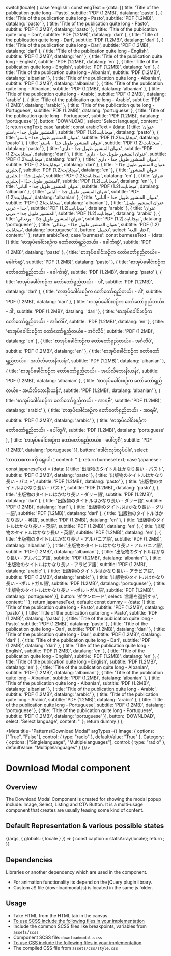 
  switch(locale) {
    case 'english': const engText = {data: [{
      title: 'Title of the publication quite long - Pasto',
      subtitle: 'PDF (1.2MB)',
      datalang: 'pasto'
    },
    {
      title: 'Title of the publication quite long - Pasto',
      subtitle: 'PDF (1.2MB)',
      datalang: 'pasto'
    },
    {
      title: 'Title of the publication quite long - Pasto',
      subtitle: 'PDF (1.2MB)',
      datalang: 'pasto'
    },
    {
      title: 'Title of the publication quite long - Dari',
      subtitle: 'PDF (1.2MB)',
      datalang: 'dari'
    },
    {
      title: 'Title of the publication quite long - Dari',
      subtitle: 'PDF (1.2MB)',
      datalang: 'dari'
    },
    {
      title: 'Title of the publication quite long - Dari',
      subtitle: 'PDF (1.2MB)',
      datalang: 'dari'
    },
    {
      title: 'Title of the publication quite long - English',
      subtitle: 'PDF (1.2MB)',
      datalang: 'en'
    },
    {
      title: 'Title of the publication quite long - English',
      subtitle: 'PDF (1.2MB)',
      datalang: 'en'
    },
    {
      title: 'Title of the publication quite long - English',
      subtitle: 'PDF (1.2MB)',
      datalang: 'en'
    },
    {
      title: 'Title of the publication quite long - Albanian',
      subtitle: 'PDF (1.2MB)',
      datalang: 'albanian'
    },
    {
      title: 'Title of the publication quite long - Albanian',
      subtitle: 'PDF (1.2MB)',
      datalang: 'albanian'
    },
    {
      title: 'Title of the publication quite long - Albanian',
      subtitle: 'PDF (1.2MB)',
      datalang: 'albanian'
    },
    {
      title: 'Title of the publication quite long - Arabic',
      subtitle: 'PDF (1.2MB)',
      datalang: 'arabic'
    },
    {
      title: 'Title of the publication quite long - Arabic',
      subtitle: 'PDF (1.2MB)',
      datalang: 'arabic'
    },
    {
      title: 'Title of the publication quite long - Portuguese',
      subtitle: 'PDF (1.2MB)',
      datalang: 'portuguese'
    },
    {
      title: 'Title of the publication quite long - Portuguese',
      subtitle: 'PDF (1.2MB)',
      datalang: 'portuguese'
    }],
    button: 'DOWNLOAD',
    select: 'Select language',
    content: ''
    }; return engText;
    case 'arabic': const arabicText = {data: [{
      title: 'عنوان المنشور طويل جدا - باستو',
      subtitle: 'PDF (1.2)ميجابايت',
      datalang: 'pasto'
    },
    {
      title: 'عنوان المنشور طويل جدا - باستو',
      subtitle: 'PDF (1.2)ميجابايت',
      datalang: 'pasto'
    },
    {
      title: 'عنوان المنشور طويل جدا - باستو',
      subtitle: 'PDF (1.2)ميجابايت',
      datalang: 'pasto'
    },
    {
      title: 'عنوان المنشور طويل جدا - داري',
      subtitle: 'PDF (1.2)ميجابايت',
      datalang: 'dari'
    },
    {
      title: 'عنوان المنشور طويل جدا - داري',
      subtitle: 'PDF (1.2)ميجابايت',
      datalang: 'dari'
    },
    {
      title: 'عنوان المنشور طويل جدا - داري',
      subtitle: 'PDF (1.2)ميجابايت',
      datalang: 'dari'
    },
    {
      title: 'عنوان المنشور طويل جدًا - إنجليزي',
      subtitle: 'PDF (1.2)ميجابايت',
      datalang: 'en'
    },
    {
      title: 'عنوان المنشور طويل جدًا - إنجليزي',
      subtitle: 'PDF (1.2)ميجابايت',
      datalang: 'en'
    },
    {
      title: 'عنوان المنشور طويل جدًا - إنجليزي',
      subtitle: 'PDF (1.2)ميجابايت',
      datalang: 'en'
    },
    {
      title: 'عنوان المنشور طويل جدا - ألباني',
      subtitle: 'PDF (1.2)ميجابايت',
      datalang: 'albanian'
    },
    {
      title: 'عنوان المنشور طويل جدا - ألباني',
      subtitle: 'PDF (1.2)ميجابايت',
      datalang: 'albanian'
    },
    {
      title: 'عنوان المنشور طويل جدا - ألباني',
      subtitle: 'PDF (1.2)ميجابايت',
      datalang: 'albanian'
    },
    {
      title: 'عنوان المنشور طويل جدا - عربي',
      subtitle: 'PDF (1.2)ميجابايت',
      datalang: 'arabic'
    },
    {
      title: 'عنوان المنشور طويل جدا - عربي',
      subtitle: 'PDF (1.2)ميجابايت',
      datalang: 'arabic'
    },
    {
      title: 'عنوان المنشور طويل جدًا - برتغالي',
      subtitle: 'PDF (1.2)ميجابايت',
      datalang: 'portuguese'
    },
    {
      title: 'عنوان المنشور طويل جدًا - برتغالي',
      subtitle: 'PDF (1.2) ميجابايت',
      datalang: 'portuguese'
    }],
    button: 'تحميل',
    select: 'اختار اللغة',
    content: ''
    }; return arabicText;
    case 'burmese': const burmeseText = {data: [{
      title: 'စာအုပ်ခေါင်းစဉ်က တော်တော်ရှည်တယ်။ - ခေါက်ဆွဲ',
      subtitle: 'PDF (1.2MB)',
      datalang: 'pasto'
    },
    {
      title: 'စာအုပ်ခေါင်းစဉ်က တော်တော်ရှည်တယ်။ - ခေါက်ဆွဲ',
      subtitle: 'PDF (1.2MB)',
      datalang: 'pasto'
    },
    {
      title: 'စာအုပ်ခေါင်းစဉ်က တော်တော်ရှည်တယ်။ - ခေါက်ဆွဲ',
      subtitle: 'PDF (1.2MB)',
      datalang: 'pasto'
    },
    {
      title: 'စာအုပ်ခေါင်းစဉ်က တော်တော်ရှည်တယ်။ - ဒါ',
      subtitle: 'PDF (1.2MB)',
      datalang: 'dari'
    },
    {
      title: 'စာအုပ်ခေါင်းစဉ်က တော်တော်ရှည်တယ်။ - ဒါ',
      subtitle: 'PDF (1.2MB)',
      datalang: 'dari'
    },
    {
      title: 'စာအုပ်ခေါင်းစဉ်က တော်တော်ရှည်တယ်။ - ဒါ',
      subtitle: 'PDF (1.2MB)',
      datalang: 'dari'
    },
    {
      title: 'စာအုပ်ခေါင်းစဉ်က တော်တော်ရှည်တယ်။ - အင်္ဂလိပ်',
      subtitle: 'PDF (1.2MB)',
      datalang: 'en'
    },
    {
      title: 'စာအုပ်ခေါင်းစဉ်က တော်တော်ရှည်တယ်။ - အင်္ဂလိပ်',
      subtitle: 'PDF (1.2MB)',
      datalang: 'en'
    },
    {
      title: 'စာအုပ်ခေါင်းစဉ်က တော်တော်ရှည်တယ်။ - အင်္ဂလိပ်',
      subtitle: 'PDF (1.2MB)',
      datalang: 'en'
    },
    {
      title: 'စာအုပ်ခေါင်းစဉ်က တော်တော်ရှည်တယ်။ - အယ်လ်ဘေးနီးယန်း',
      subtitle: 'PDF (1.2MB)',
      datalang: 'albanian'
    },
    {
      title: 'စာအုပ်ခေါင်းစဉ်က တော်တော်ရှည်တယ်။ - အယ်လ်ဘေးနီးယန်း',
      subtitle: 'PDF (1.2MB)',
      datalang: 'albanian'
    },
    {
      title: 'စာအုပ်ခေါင်းစဉ်က တော်တော်ရှည်တယ်။ - အယ်လ်ဘေးနီးယန်း',
      subtitle: 'PDF (1.2MB)',
      datalang: 'albanian'
    },
    {
      title: 'စာအုပ်ခေါင်းစဉ်က တော်တော်ရှည်တယ်။ - အာရဗီ',
      subtitle: 'PDF (1.2MB)',
      datalang: 'arabic'
    },
    {
      title: 'စာအုပ်ခေါင်းစဉ်က တော်တော်ရှည်တယ်။ - အာရဗီ',
      subtitle: 'PDF (1.2MB)',
      datalang: 'arabic'
    },
    {
      title: 'စာအုပ်ခေါင်းစဉ်က တော်တော်ရှည်တယ်။ - ပေါ်တူဂီ',
      subtitle: 'PDF (1.2MB)',
      datalang: 'portuguese'
    },
    {
      title: 'စာအုပ်ခေါင်းစဉ်က တော်တော်ရှည်တယ်။ - ပေါ်တူဂီ',
      subtitle: 'PDF (1.2MB)',
      datalang: 'portuguese'
    }],
    button: 'ဒေါင်းလုဒ်လုပ်ပါ။',
    select: 'ဘာသာစကားကို ရွေးပါ။',
    content: ''
    }; return burmeseText;
    case 'japanese': const japaneseText = {data: [{
      title: '出版物のタイトルはかなり長い - パスト',
      subtitle: 'PDF (1.2MB)',
      datalang: 'pasto'
    },
    {
      title: '出版物のタイトルはかなり長い - パスト',
      subtitle: 'PDF (1.2MB)',
      datalang: 'pasto'
    },
    {
      title: '出版物のタイトルはかなり長い - パスト',
      subtitle: 'PDF (1.2MB)',
      datalang: 'pasto'
    },
    {
      title: '出版物のタイトルはかなり長い - ダリー語',
      subtitle: 'PDF (1.2MB)',
      datalang: 'dari'
    },
    {
      title: '出版物のタイトルはかなり長い - ダリー語',
      subtitle: 'PDF (1.2MB)',
      datalang: 'dari'
    },
    {
      title: '出版物のタイトルはかなり長い - ダリー語',
      subtitle: 'PDF (1.2MB)',
      datalang: 'dari'
    },
    {
      title: '出版物のタイトルはかなり長い - 英語',
      subtitle: 'PDF (1.2MB)',
      datalang: 'en'
    },
    {
      title: '出版物のタイトルはかなり長い - 英語',
      subtitle: 'PDF (1.2MB)',
      datalang: 'en'
    },
    {
      title: '出版物のタイトルはかなり長い - 英語',
      subtitle: 'PDF (1.2MB)',
      datalang: 'en'
    },
    {
      title: '出版物のタイトルはかなり長い - アルバニア語',
      subtitle: 'PDF (1.2MB)',
      datalang: 'albanian'
    },
    {
      title: '出版物のタイトルはかなり長い - アルバニア語',
      subtitle: 'PDF (1.2MB)',
      datalang: 'albanian'
    },
    {
      title: '出版物のタイトルはかなり長い - アルバニア語',
      subtitle: 'PDF (1.2MB)',
      datalang: 'albanian'
    },
    {
      title: '出版物のタイトルはかなり長い - アラビア語',
      subtitle: 'PDF (1.2MB)',
      datalang: 'arabic'
    },
    {
      title: '出版物のタイトルはかなり長い - アラビア語',
      subtitle: 'PDF (1.2MB)',
      datalang: 'arabic'
    },
    {
      title: '出版物のタイトルはかなり長い - -ポルトガル語',
      subtitle: 'PDF (1.2MB)',
      datalang: 'portuguese'
    },
    {
      title: '出版物のタイトルはかなり長い - -ポルトガル語',
      subtitle: 'PDF (1.2MB)',
      datalang: 'portuguese'
    }],
    button: 'ダウンロード',
    select: '言語を選択する',
    content: ''
    }; return japaneseText;
    default:
    const dummy =  {data: [{
      title: 'Title of the publication quite long - Pasto',
      subtitle: 'PDF (1.2MB)',
      datalang: 'pasto'
    },
    {
      title: 'Title of the publication quite long - Pasto',
      subtitle: 'PDF (1.2MB)',
      datalang: 'pasto'
    },
    {
      title: 'Title of the publication quite long - Pasto',
      subtitle: 'PDF (1.2MB)',
      datalang: 'pasto'
    },
    {
      title: 'Title of the publication quite long - Dari',
      subtitle: 'PDF (1.2MB)',
      datalang: 'dari'
    },
    {
      title: 'Title of the publication quite long - Dari',
      subtitle: 'PDF (1.2MB)',
      datalang: 'dari'
    },
    {
      title: 'Title of the publication quite long - Dari',
      subtitle: 'PDF (1.2MB)',
      datalang: 'dari'
    },
    {
      title: 'Title of the publication quite long - English',
      subtitle: 'PDF (1.2MB)',
      datalang: 'en'
    },
    {
      title: 'Title of the publication quite long - English',
      subtitle: 'PDF (1.2MB)',
      datalang: 'en'
    },
    {
      title: 'Title of the publication quite long - English',
      subtitle: 'PDF (1.2MB)',
      datalang: 'en'
    },
    {
      title: 'Title of the publication quite long - Albanian',
      subtitle: 'PDF (1.2MB)',
      datalang: 'albanian'
    },
    {
      title: 'Title of the publication quite long - Albanian',
      subtitle: 'PDF (1.2MB)',
      datalang: 'albanian'
    },
    {
      title: 'Title of the publication quite long - Albanian',
      subtitle: 'PDF (1.2MB)',
      datalang: 'albanian'
    },
    {
      title: 'Title of the publication quite long - Arabic',
      subtitle: 'PDF (1.2MB)',
      datalang: 'arabic'
    },
    {
      title: 'Title of the publication quite long - Arabic',
      subtitle: 'PDF (1.2MB)',
      datalang: 'arabic'
    },
    {
      title: 'Title of the publication quite long - Portuguese',
      subtitle: 'PDF (1.2MB)',
      datalang: 'portuguese'
    },
    {
      title: 'Title of the publication quite long - Portuguese',
      subtitle: 'PDF (1.2MB)',
      datalang: 'portuguese'
    }],
    button: 'DOWNLOAD',
    select: 'Select language',
    content: ''
    };
    return dummy
  }
};

<Meta title="Patterns/Download Modal"
  argTypes={{
    Image: {
      options: ["True", "False"],
      control: { type: "radio" },
      defaultValue: "True"
    },
    Category: {
      options: ["Singlelanguage", "Multiplelanguages"],
      control: { type: "radio" },
      defaultValue: "Multiplelanguages"
    }
  }}/>

<style>{`
  .sbdocs .sbdocs-p,
  .sbdocs .sbdocs-li{
    font-size: 1rem;
  }
  .sbdocs .sbdocs-h2 {
    border-bottom: none;
  }
`}</style>

# Download Modal component

## Overview

The Download Modal Component is created for showing the modal popup include: Image, Select, Listing and CTA Button. It is a multi-usage component that creates are usually teasing some kind of content.

## Default Representation & various possible states

<Story name="Download Modal">
  {(args, { globals: { locale } }) => {
    const caption = statsArray(locale);
    return <DownloadModal data={caption.data} button={caption.button} select={caption.select} id="downloadModal" content={caption.content} {...args}></DownloadModal>;
  }}
</Story>

## Dependencies

Libraries or another dependency which are used in the component.

- For animation functionality its depend on the jQuery plugin library.
- Custom JS file (downloadmodal.js) is located in the same js folder.

## Usage

- Take HTML from the HTML tab in the canvas.
- <u>To use SCSS include the following files in your implementation</u>
- Include the common SCSS files like breakpoints, variables from <code>assets/scss</code>
- Component SCSS file: <code>downloadmodal.scss</code>
- <u>To use CSS include the following files in your implementation</u>
- The compiled CSS file from <code>assets/css/style.css</code>
